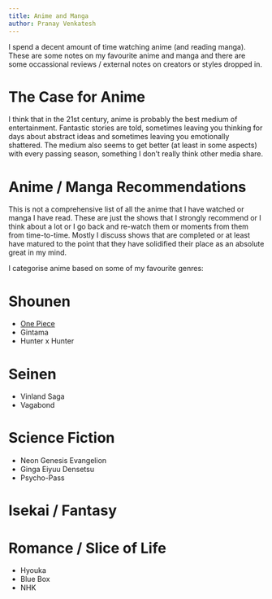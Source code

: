 ```yaml
---
title: Anime and Manga
author: Pranay Venkatesh
---
```


I spend a decent amount of time watching anime (and reading manga). These are some notes on my favourite anime and manga and there are some occassional reviews / external notes on creators or styles dropped in. 

# The Case for Anime

I think that in the 21st century, anime is probably the best medium of entertainment. Fantastic stories are told, sometimes leaving you thinking for days about abstract ideas and sometimes leaving you emotionally shattered. The medium also seems to get better (at least in some aspects) with every passing season, something I don't really think other media share.

# Anime / Manga Recommendations

This is not a comprehensive list of all the anime that I have watched or manga I have read. These are just the shows that I strongly recommend or I think about a lot or I go back and re-watch them or moments from them from time-to-time. Mostly I discuss shows that are completed or at least have matured to the point that they have solidified their place as an absolute great in my mind.

I categorise anime based on some of my favourite genres: 

# Shounen

- [One Piece](https://chemicalfiend.github.io/anime/one-piece.html)
- Gintama
- Hunter x Hunter

# Seinen

- Vinland Saga
- Vagabond 

# Science Fiction

- Neon Genesis Evangelion
- Ginga Eiyuu Densetsu
- Psycho-Pass

# Isekai / Fantasy

# Romance / Slice of Life

- Hyouka
- Blue Box
- NHK 


